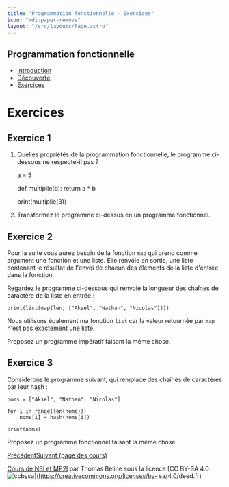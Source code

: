 ```yaml
---
title: "Programmation fonctionnelle - Exercices"
icon: "mdi:paper-remove"
layout: "/src/layouts/Page.astro"
---
```

 
## Programmation fonctionnelle

  * [Introduction](.)
  * [Découverte](decouverte)
  * [Exercices](exercices)

# Exercices

## Exercice 1

1. Quelles propriétés de la programmation fonctionnelle, le programme ci-
dessous ne respecte-il pas ?

    
    
    a = 5
    
    def multiplie(b):
        return a * b
    
    print(multiplie(3))

2. Transformez le programme ci-dessus en un programme fonctionnel.

## Exercice 2

Pour la suite vous aurez besoin de la fonction `map` qui prend comme argument
une fonction et une liste. Elle renvoie en sortie, une liste contenant le
résultat de l'envoi de chacun des éléments de la liste d'entrée dans la
fonction.

Regardez le programme ci-dessous qui renvoie la longueur des chaînes de
caractère de la liste en entrée :

    
    
    print(list(map(len, ["Aksel", "Nathan", "Nicolas"])))

Nous utilisons également ma fonction `list` car la valeur retournée par `map`
n'est pas exactement une liste.

Proposez un programme impératif faisant la même chose.

## Exercice 3

Considérons le programme suivant, qui remplace des chaînes de caractères par
leur hash :

    
    
    noms = ["Aksel", "Nathan", "Nicolas"]
    
    for i in range(len(noms)):
        noms[i] = hash(noms[i])
    
    print(noms)

Proposez un programme fonctionnel faisant la même chose.

[Précédent](decouverte)[Suivant (page des cours)](..)

[Cours de NSI et MP2I](https://kxs.fr/cours/) par Thomas Beline sous la
licence [CC BY-SA 4.0
![ccbysa](//cours/ccbysa.svg)](https://creativecommons.org/licenses/by-
sa/4.0/deed.fr)

